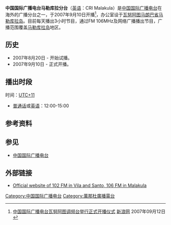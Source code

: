 {{广播电台
| 電臺名稱= 中国国际广播电台马勒库拉分台
| 英文名稱= CRI Malakula
| 原文名称= 
| 電臺圖片檔案= 
| 電臺圖片尺寸=  
| 電臺圖片名稱=
| 通称= 
| 缩写=  
| 所屬國家= {{VAN}}
| 總部所在= {{VAN}}[[马朗巴省|马朗巴省]][[马勒库拉岛|马勒库拉岛]]
| 播放地區= {{VAN}}[[马朗巴省|马朗巴省]][[马勒库拉岛|马勒库拉岛]]
| 開播日期= 2007年9月10日
| 停播日期= 
| 電臺呼號= 
| 类型= 
| 宗教= 
| 主要语言= [[普通话|普通话]]、[[英语|英语]]
| 使用频段= [[FM|FM]]
| 電臺口號= 
| 隶属= [[中国国际广播电台|中国国际广播电台]]
| 擁有者=
| 持股者=
| 董事长=  
| 前電臺名稱= 
| 被取代名稱= 
| 前頻道呼號= 
| 被取代呼號= 
| 集團同類頻道= 
| 重播服務頻道= 
| 電臺官方網站=
| 備註=
}}

'''中国国际广播电台马勒库拉分台'''（[[英语|英语]]：CRI Malakula）是[[中国国际广播电台|中国国际广播电台]]在海外的广播分台之一，于2007年9月10日开播<ref>[http://news.sina.com.cn/w/2007-09-12/162612556597s.shtml 中国国际广播电台瓦努阿图调频台举行正式开播仪式] {{Wayback|url=http://news.sina.com.cn/w/2007-09-12/162612556597s.shtml |date=20190918014411 }} [[新浪网|新浪网]] 2007年09月12日</ref>，办公室设于[[瓦努阿图|瓦努阿图]][[马朗巴省|马朗巴省]][[马勒库拉岛|马勒库拉岛]]。目前每天播出3小时节目，通过FM 106MHz及网络广播播出节目，广播范围覆盖[[马勒库拉岛|马勒库拉岛]]地区。

==历史==
*2007年8月20日 - 开始试播。
*2007年9月10日 - 正式开播。

==播出时段==
时间：[[UTC+11|UTC+11]]
*[[普通话|普通话]]或[[英语|英语]]：12:00-15:00

==参考资料==
{{reflist}}

==参见==
*[[中国国际广播电台|中国国际广播电台]]

==外部链接==
*[http://english.cri.cn/4026/2007/12/27/44@308617.htm Official website of 102 FM in Vila and Santo, 106 FM in Malakula]{{Wayback|url=http://english.cri.cn/4026/2007/12/27/44@308617.htm |date=20191030103917 }}

{{中国国际广播电台}}

[[Category:中国国际广播电台|Category:中国国际广播电台]]
[[Category:萬那杜廣播電台|Category:萬那杜廣播電台]]